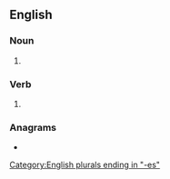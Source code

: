 {{also|centerpunches}}
==English==

===Noun===
{{head|en|noun form}}
# {{plural of|en|center punch}}

===Verb===
{{head|en|verb form}}

# {{en-third-person singular of|center punch}}

===Anagrams===
* {{anagrams|en|a=cceeehnnprstu|centre punches|centrepunches}}

[[Category:English plurals ending in "-es"]]